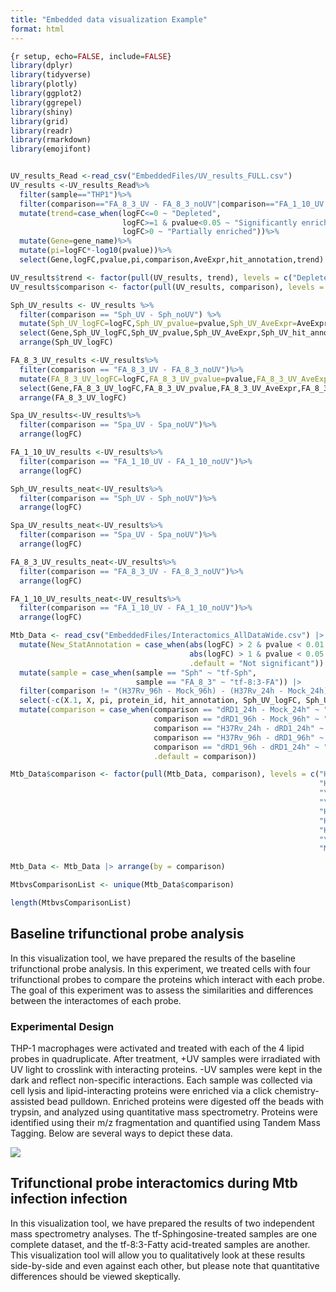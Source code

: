```yaml
---
title: "Embedded data visualization Example"
format: html
---
```

```r

{r setup, echo=FALSE, include=FALSE}
library(dplyr)
library(tidyverse)
library(plotly)
library(ggplot2)
library(ggrepel)
library(shiny)
library(grid)
library(readr)
library(rmarkdown)
library(emojifont)


UV_results_Read <-read_csv("EmbeddedFiles/UV_results_FULL.csv")
UV_results <-UV_results_Read%>%
  filter(sample=="THP1")%>%
  filter(comparison=="FA_8_3_UV - FA_8_3_noUV"|comparison=="FA_1_10_UV - FA_1_10_noUV"|comparison=="Spa_UV - Spa_noUV"|comparison=="Sph_UV - Sph_noUV")%>%
  mutate(trend=case_when(logFC<=0 ~ "Depleted",
                         logFC>=1 & pvalue<0.05 ~ "Significantly enriched", 
                         logFC>0 ~ "Partially enriched"))%>%
  mutate(Gene=gene_name)%>%
  mutate(pi=logFC*-log10(pvalue))%>%
  select(Gene,logFC,pvalue,pi,comparison,AveExpr,hit_annotation,trend)

UV_results$trend <- factor(pull(UV_results, trend), levels = c("Depleted", "Partially enriched", "Significantly enriched"))
UV_results$comparison <- factor(pull(UV_results, comparison), levels = c("Sph_UV - Sph_noUV", "Spa_UV - Spa_noUV", "FA_8_3_UV - FA_8_3_noUV", "FA_1_10_UV - FA_1_10_noUV"))

Sph_UV_results <- UV_results %>%
  filter(comparison == "Sph_UV - Sph_noUV") %>%
  mutate(Sph_UV_logFC=logFC,Sph_UV_pvalue=pvalue,Sph_UV_AveExpr=AveExpr,Sph_UV_hit_annotation=hit_annotation, Sph_UV_trend=trend) %>%
  select(Gene,Sph_UV_logFC,Sph_UV_pvalue,Sph_UV_AveExpr,Sph_UV_hit_annotation,Sph_UV_trend)%>%
  arrange(Sph_UV_logFC)

FA_8_3_UV_results <-UV_results%>%
  filter(comparison == "FA_8_3_UV - FA_8_3_noUV")%>%
  mutate(FA_8_3_UV_logFC=logFC,FA_8_3_UV_pvalue=pvalue,FA_8_3_UV_AveExpr=AveExpr,FA_8_3_UV_hit_annotation=hit_annotation,FA_8_3_UV_trend=trend)%>%
  select(Gene,FA_8_3_UV_logFC,FA_8_3_UV_pvalue,FA_8_3_UV_AveExpr,FA_8_3_UV_hit_annotation,FA_8_3_UV_trend)%>%
  arrange(FA_8_3_UV_logFC)

Spa_UV_results<-UV_results%>%
  filter(comparison == "Spa_UV - Spa_noUV")%>%
  arrange(logFC)

FA_1_10_UV_results <-UV_results%>%
  filter(comparison == "FA_1_10_UV - FA_1_10_noUV")%>%
  arrange(logFC)

Sph_UV_results_neat<-UV_results%>%
  filter(comparison == "Sph_UV - Sph_noUV")%>%
  arrange(logFC)

Spa_UV_results_neat<-UV_results%>%
  filter(comparison == "Spa_UV - Spa_noUV")%>%
  arrange(logFC)

FA_8_3_UV_results_neat<-UV_results%>%
  filter(comparison == "FA_8_3_UV - FA_8_3_noUV")%>%
  arrange(logFC)

FA_1_10_UV_results_neat<-UV_results%>%
  filter(comparison == "FA_1_10_UV - FA_1_10_noUV")%>%
  arrange(logFC)

Mtb_Data <- read_csv("EmbeddedFiles/Interactomics_AllDataWide.csv") |>
  mutate(New_StatAnnotation = case_when(abs(logFC) > 2 & pvalue < 0.01 & hit_annotation == "hit" ~ "Significant",
                                        abs(logFC) > 1 & pvalue < 0.05 ~ "Partially significant",
                                        .default = "Not significant")) |>
  mutate(sample = case_when(sample == "Sph" ~ "tf-Sph",
                            sample == "FA_8_3" ~ "tf-8:3-FA")) |>
  filter(comparison != "(H37Rv_96h - Mock_96h) - (H37Rv_24h - Mock_24h)" & comparison != "(H37Rv_96h - H37Rv_24h) - (Mock_96h - Mock_24h)" & comparison != "(dRD1_96h - Mock_96h) - (dRD1_24h - Mock_24h)" & comparison != "(dRD1_96h - dRD1_24h) - (Mock_96h - Mock_24h)" & comparison != "(dRD1_96h - dRD1_24h) - (H37Rv_96h - H37Rv_24h)" & comparison != "(H37Rv_96h - dRD1_96h) - (H37Rv_24h - dRD1_24h)") |>
  select(-c(X.1, X, pi, protein_id, hit_annotation, Sph_UV_logFC, Sph_UV_pvalue, Sph_UV_AveExpr, Sph_UV_fdr, Sph_UV_hit_annotation, FA_UV_hit_annotation, FA_UV_logFC, FA_UV_pvalue, FA_UV_AveExpr, GG_StatAnnotation)) |>
  mutate(comparison = case_when(comparison == "dRD1_24h - Mock_24h" ~ "\u0394RD1_24h - Mock_24h",
                                comparison == "dRD1_96h - Mock_96h" ~ "\u0394RD1_96h - Mock_96h",
                                comparison == "H37Rv_24h - dRD1_24h" ~ "H37Rv_24h - \u0394RD1_24h",
                                comparison == "H37Rv_96h - dRD1_96h" ~ "H37Rv_96h - \u0394RD1_96h",
                                comparison == "dRD1_96h - dRD1_24h" ~ "\u0394RD1_96h - \u0394RD1_24h",
                                .default = comparison))

Mtb_Data$comparison <- factor(pull(Mtb_Data, comparison), levels = c("H37Rv_24h - Mock_24h",
                                                                     "H37Rv_96h - Mock_96h",
                                                                     "\u0394RD1_24h - Mock_24h",
                                                                     "\u0394RD1_96h - Mock_96h",
                                                                     "H37Rv_24h - \u0394RD1_24h",
                                                                     "H37Rv_96h - \u0394RD1_96h",
                                                                     "H37Rv_96h - H37Rv_24h",
                                                                     "\u0394RD1_96h - \u0394RD1_24h",
                                                                     "Mock_96h - Mock_24h"))

Mtb_Data <- Mtb_Data |> arrange(by = comparison)

MtbvsComparisonList <- unique(Mtb_Data$comparison)

length(MtbvsComparisonList)

```

## Baseline trifunctional probe analysis

In this visualization tool, we have prepared the results of the baseline trifunctional probe analysis. In this experiment, we treated cells with four trifunctional probes to compare the proteins which interact with each probe. The goal of this experiment was to assess the similarities and differences between the interactomes of each probe.

### Experimental Design

THP-1 macrophages were activated and treated with each of the 4 lipid probes in quadruplicate. After treatment, +UV samples were irradiated with UV light to crosslink with interacting proteins. -UV samples were kept in the dark and reflect non-specific interactions. Each sample was collected via cell lysis and lipid-interacting proteins were enriched via a click chemistry-assisted bead pulldown. Enriched proteins were digested off the beads with trypsin, and analyzed using quantitative mass spectrometry. Proteins were identified using their m/z fragmentation and quantified using Tandem Mass Tagging. Below are several ways to depict these data.

![](/EmbeddedFiles/BaselineProteomics_ExperimentalDesign.png)


## Trifunctional probe interactomics during Mtb infection infection

In this visualization tool, we have prepared the results of two independent mass spectrometry analyses. The tf-Sphingosine-treated samples are one complete dataset, and the tf-8:3-Fatty acid-treated samples are another. This visualization tool will allow you to qualitatively look at these results side-by-side and even against each other, but please note that quantitative differences should be viewed skeptically.